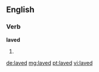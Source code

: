 ==English==

===Verb===
'''laved'''

# {{past of|lave}}

[[de:laved]]
[[mg:laved]]
[[pt:laved]]
[[vi:laved]]